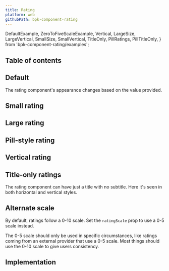```yaml
---
title: Rating
platform: web
githubPath: bpk-component-rating
---
```



  DefaultExample,
  ZeroToFiveScaleExample,
  Vertical,
  LargeSize,
  LargeVertical,
  SmallSize,
  SmallVertical,
  TitleOnly,
  PillRatings,
  PillTitleOnly,
} from 'bpk-component-rating/examples';

## Table of contents

## Default

The rating component's appearance changes based on the value provided.

<PresentationBlock>
  <DefaultExample />
</PresentationBlock>

## Small rating

<PresentationBlock>
  <SmallSize />
</PresentationBlock>

## Large rating

<PresentationBlock>
  <LargeSize />
</PresentationBlock>

## Pill-style rating

<PresentationBlock>
  <PillRatings />
</PresentationBlock>

## Vertical rating

<PresentationBlock>
  <Vertical />
</PresentationBlock>

## Title-only ratings

The rating component can have just a title with no subtitle. Here it's seen in both horizontal and vertical styles.

<PresentationBlock>
  <TitleOnly />
</PresentationBlock>

## Alternate scale

By default, ratings follow a 0-10 scale. Set the `ratingScale` prop to use a 0-5 scale instead.

The 0-5 scale should only be used in specific circumstances, like ratings coming from an external provider that use a 0-5 scale. Most things should use the 0-10 scale to give users consistency.

<PresentationBlock>
  <ZeroToFiveScaleExample />
</PresentationBlock>

## Implementation

<Readme />

